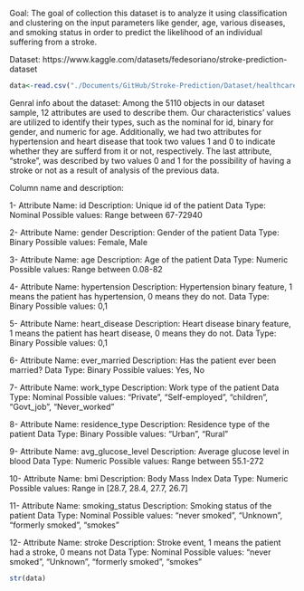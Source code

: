 Goal:
The goal of collection this dataset is to analyze it using classification and clustering on the input parameters like gender, age, various diseases, and smoking status in order to predict the likelihood of an individual suffering from a stroke.

Dataset:
https://www.kaggle.com/datasets/fedesoriano/stroke-prediction-dataset

```r

data<-read.csv("./Documents/GitHub/Stroke-Prediction/Dataset/healthcare-dataset-stroke-data.csv")
```

Genral info about the dataset:
Among the 5110 objects in our dataset sample, 12 attributes are used to describe them. Our characteristics' values are utilized to identify their types, such as the nominal for id, binary for gender, and numeric for age.
Additionally, we had two attributes for hypertension and heart disease that took two values 1 and 0 to indicate whether they are sufferd from it or not, respectively. The last attribute, "stroke", was described by two values 0 and 1 for the possibility of having a stroke or not as a result of analysis of the previous data.

Column name and description:

1- Attribute Name: id
Description: Unique id of the patient
Data Type: Nominal
Possible values: Range between 67-72940

2- Attribute Name: gender
Description: Gender of the patient
Data Type: Binary
Possible values: Female, Male

3- Attribute Name: age
Description: Age of the patient
Data Type: Numeric
Possible values: Range between 0.08-82

4- Attribute Name: hypertension
Description: Hypertension binary feature, 1 means the patient has hypertension, 0 means they do not.
Data Type: Binary
Possible values: 0,1

5- Attribute Name: heart_disease
Description: Heart disease binary feature, 1 means the patient has heart disease, 0 means they do not.
Data Type: Binary
Possible values: 0,1

6- Attribute Name: ever_married
Description: Has the patient ever been married?
Data Type: Binary
Possible values: Yes, No

7- Attribute Name: work_type
Description: Work type of the patient
Data Type: Nominal
Possible values: "Private", "Self-employed", "children", "Govt_job", "Never_worked"

8- Attribute Name: residence_type
Description: Residence type of the patient
Data Type: Binary
Possible values: "Urban", "Rural"

9- Attribute Name: avg_glucose_level
Description: Average glucose level in blood
Data Type: Numeric
Possible values: Range between 55.1-272

10- Attribute Name: bmi
Description: Body Mass Index
Data Type: Numeric
Possible values: Range in [28.7, 28.4, 27.7, 26.7]

11- Attribute Name: smoking_status
Description: Smoking status of the patient
Data Type: Nominal
Possible values: "never smoked", "Unknown", "formerly smoked", "smokes"

12- Attribute Name: stroke
Description: Stroke event, 1 means the patient had a stroke, 0 means not
Data Type: Nominal
Possible values: "never smoked", "Unknown", "formerly smoked", "smokes"

```r
str(data)
```


